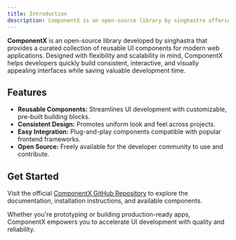 ```yaml
---
title: Introduction
description: ComponentX is an open-source library by singhastra offering reusable UI components for modern web apps.
---
```


**ComponentX** is an open-source library developed by singhastra that provides a curated collection of reusable UI components for modern web applications. Designed with flexibility and scalability in mind, ComponentX helps developers quickly build consistent, interactive, and visually appealing interfaces while saving valuable development time.

## Features

- **Reusable Components:** Streamlines UI development with customizable, pre-built building blocks.
- **Consistent Design:** Promotes uniform look and feel across projects.
- **Easy Integration:** Plug-and-play components compatible with popular frontend frameworks.
- **Open Source:** Freely available for the developer community to use and contribute.

## Get Started

Visit the official [ComponentX GitHub Repository](https://github.com/SinghAstra/ComponentX) to explore the documentation, installation instructions, and available components.

Whether you're prototyping or building production-ready apps, ComponentX empowers you to accelerate UI development with quality and reliability.
